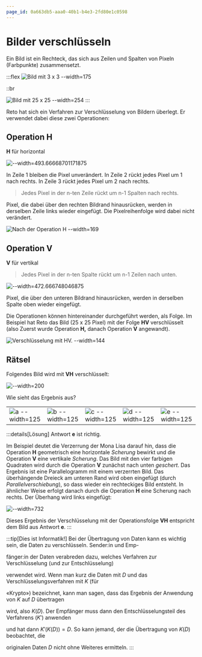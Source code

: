 ```yaml
---
page_id: 0a663db5-aaa0-40b1-b4e3-2fd80e1c0598
---
```


# Bilder verschlüsseln

Ein Bild ist ein Rechteck, das sich aus Zeilen und Spalten von Pixeln (Farbpunkte) zusammensetzt.

:::flex
![Bild mit 3 x 3 --width=175](./images/pixel-3x3.jpg)

::br

![Bild mit 25 x 25 --width=254](./images/bild-25x25.jpg)
:::

Reto hat sich ein Verfahren zur Verschlüsselung von Bildern überlegt. Er verwendet dabei diese zwei Operationen:

## Operation H

**H** für horizontal

![--width=493.66668701171875](./images/pixel-operation-h.jpg)

In Zeile 1 bleiben die Pixel unverändert. In Zeile 2 rückt jedes Pixel um 1 nach rechts. In Zeile 3 rückt jedes Pixel um 2 nach rechts.

> Jedes Pixel in der n-ten Zeile rückt um n-1 Spalten nach rechts.

Pixel, die dabei über den rechten Bildrand hinausrücken, werden in derselben Zeile links wieder eingefügt. Die Pixelreihenfolge wird dabei nicht verändert.

![Nach der Operation **H** --width=169](./images/bild-op-h.jpg)

## Operation V

**V** für vertikal

> Jedes Pixel in der n-ten Spalte rückt um n-1 Zeilen nach unten.

![--width=472.666748046875](./images/pixel-operation-v.jpg)

Pixel, die über den unteren Bildrand hinausrücken, werden in derselben Spalte oben wieder eingefügt.

Die Operationen können hintereinander durchgeführt werden, als Folge. Im Beispiel hat Reto das Bild (25 x 25 Pixel) mit der Folge **HV** verschlüsselt (also Zuerst wurde Operation **H,** danach Operation **V** angewandt).

![Verschlüsselung mit **HV.** --width=144](./images/bild-op-h-v.jpg)

## Rätsel

Folgendes Bild wird mit **VH** verschlüsselt:

![--width=200](./images/bild-1000x1000.jpg)

Wie sieht das Ergebnis aus?

|                                         |                                         |                                         |                                         |                                         |
| --------------------------------------- | --------------------------------------- | --------------------------------------- | --------------------------------------- | --------------------------------------- |
| ![a --width=125](./images/option-a.jpg) | ![b --width=125](./images/option-b.jpg) | ![c --width=125](./images/option-c.jpg) | ![d --width=125](./images/option-d.jpg) | ![e --width=125](./images/option-e.jpg) |

:::details[Lösung]
Antwort **e** ist richtig.

Im Beispiel deutet die Verzerrung der Mona Lisa darauf hin, dass die Operation **H** geometrisch eine horizontale *Scherung* bewirkt und die Operation **V** eine vertikale *Scherung*.
Das Bild mit den vier farbigen Quadraten wird durch die Operation **V** zunächst nach unten *geschert*. Das Ergebnis ist eine Parallelogramm mit einem verzerrten Bild. Das überhängende Dreieck am unteren Rand wird oben eingefügt (durch *Parallelverschiebung*), so dass wieder ein rechteckiges Bild entsteht. In ähnlicher Weise erfolgt danach durch die Operation **H** eine Scherung nach rechts. Der Überhang wird links eingefügt:

![--width=732](./images/lsg.jpg)

Dieses Ergebnis der Verschlüsselung mit der Operationsfolge **VH** entspricht dem Bild aus Antwort **e**.
:::



:::tip[Dies ist Informatik!]
Bei der Übertragung von Daten kann es wichtig sein, die Daten zu verschlüsseln. Sender\:in und Emp-

fänger\:in der Daten verabreden dazu, welches Verfahren zur Verschlüsselung (und zur Entschlüsselung)

verwendet wird. Wenn man kurz die Daten mit $D$ und das Verschlüsselungsverfahren mit $K$ (für

«Krypto») bezeichnet, kann man sagen, dass das Ergebnis der Anwendung von $K$ auf $D$ übertragen

wird, also $K(D)$. Der Empfänger muss dann den Entschlüsselungsteil des Verfahrens ($K'$) anwenden

und hat dann $K'(K(D)) = D$. So kann jemand, der die Übertragung von $K(D)$ beobachtet, die

originalen Daten $D$ nicht ohne Weiteres ermitteln.
:::